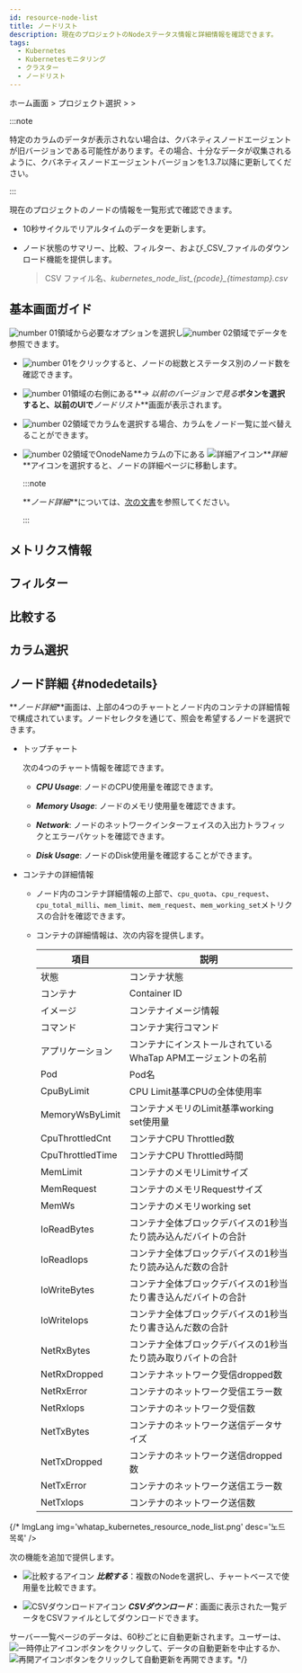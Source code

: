 ```yaml
---
id: resource-node-list
title: ノードリスト
description: 現在のプロジェクトのNodeステータス情報と詳細情報を確認できます。
tags:
  - Kubernetes
  - Kubernetesモニタリング
  - クラスター
  - ノードリスト
---
```


ホーム画面 > プロジェクト選択 > <Cmdname sid="cluster" className="uitext" /> > <Cmdname sid="node_list" className="uitext" />

:::note

特定のカラムのデータが表示されない場合は、クバネティスノードエージェントが旧バージョンである可能性があります。その場合、十分なデータが収集されるように、クバネティスノードエージェントバージョンを1.3.7以降に更新してください。 

:::

現在のプロジェクトのノードの情報を一覧形式で確認できます。

- 10秒サイクルでリアルタイムのデータを更新します。

- ノード状態のサマリー、比較、フィルター、および_CSV_ファイルのダウンロード機能を提供します。
  > CSV ファイル名、*kubernetes_node_list\_\{pcode\}\_\{timestamp\}.csv*

## 基本画面ガイド

<ImgLang img='k8s-resource-node-list-m.png' desc='ノードリスト基本画面' />

![number 01](/img/number-01.png)領域から必要なオプションを選択し![number 02](/img/number-02.png)領域でデータを参照できます。 

- ![number 01](/img/number-01.png)をクリックすると、ノードの総数とステータス別のノード数を確認できます。

- ![number 01](/img/number-01.png)領域の右側にある**_→ 以前のバージョンで見る_**ボタンを選択すると、以前のUIで**_ノードリスト_**画面が表示されます。

- ![number 02](/img/number-02.png)領域でカラムを選択する場合、カラムをノード一覧に並べ替えることができます。 

- ![number 02](/img/number-02.png)領域でOnodeNameカラムの下にある ![詳細アイコン](/img/ic-pageview.svg)**_詳細_**アイコンを選択すると、ノードの詳細ページに移動します。 

  :::note 

  **_ノード詳細_**については、[次の文書](#nodedetails)を参照してください。

  :::

## メトリクス情報


<K8slistmetric />

## フィルター


<K8slistfilter />

## 比較する


<K8slistcompare />

## カラム選択


<K8slistcl />

## ノード詳細 {#nodedetails}

**_ノード詳細_**画面は、上部の4つのチャートとノード内のコンテナの詳細情報で構成されています。ノードセレクタを通じて、照会を希望するノードを選択できます。

<ImgLang img='k8s-resource-node-detail.png' desc='ノード詳細画面' />

- トップチャート

  次の4つのチャート情報を確認できます。

  - **_CPU Usage_**: ノードのCPU使用量を確認できます。

  - **_Memory Usage_**: ノードのメモリ使用量を確認できます。

  - **_Network_**: ノードのネットワークインターフェイスの入出力トラフィックとエラーパケットを確認できます。

  - **_Disk Usage_**: ノードのDisk使用量を確認することができます。 

- コンテナの詳細情報 

  - ノード内のコンテナ詳細情報の上部で、`cpu_quota`、`cpu_request`、`cpu_total_milli`、`mem_limit`、`mem_request`、`mem_working_set`メトリクスの合計を確認できます。 

  - コンテナの詳細情報は、次の内容を提供します。 

    | 項目                | 説明                                                |
    | ----------------- | ------------------------------------------------- |
    | 状態                | コンテナ状態                                            |
    | コンテナ              | Container ID                                      |
    | イメージ              | コンテナイメージ情報                                        |
    | コマンド              | コンテナ実行コマンド                                        |
    | アプリケーション          | コンテナにインストールされているWhaTap APMエージェントの名前               |
    | Pod               | Pod名                                              |
    | CpuByLimit        | CPU Limit基準CPUの全体使用率                              |
    | MemoryWsByLimit   | コンテナメモリのLimit基準working set使用量                     |
    | CpuThrottledCnt   | コンテナCPU Throttled数                                |
    | CpuThrottledTime  | コンテナCPU Throttled時間                               |
    | MemLimit          | コンテナのメモリLimitサイズ                                  |
    | MemRequest        | コンテナのメモリRequestサイズ                                |
    | MemWs             | コンテナのメモリworking set                               |
    | IoReadBytes       | コンテナ全体ブロックデバイスの1秒当たり読み込んだバイトの合計                   |
    | IoReadIops        | コンテナ全体ブロックデバイスの1秒当たり読み込んだ数の合計                     |
    | IoWriteBytes      | コンテナ全体ブロックデバイスの1秒当たり書き込んだバイトの合計                   |
    | IoWriteIops       | コンテナ全体ブロックデバイスの1秒当たり書き込んだ数の合計                     |
    | NetRxBytes        | コンテナ全体ブロックデバイスの1秒当たり読み取りバイトの合計                    |
    | NetRxDropped      | コンテナネットワーク受信dropped数                              |
    | NetRxError        | コンテナのネットワーク受信エラー数                                 |
    | NetRxIops         | コンテナのネットワーク受信数                                    |
    | NetTxBytes        | コンテナのネットワーク送信データサイズ                               |
    | NetTxDropped      | コンテナのネットワーク送信dropped数                             |
    | NetTxError        | コンテナのネットワーク送信エラー数                                 |
    | NetTxIops         | コンテナのネットワーク送信数                                    |

{/* ImgLang img='whatap_kubernetes_resource_node_list.png' desc='노드 목록' />

次の機能を追加で提供します。

- ![比較するアイコン](/img/ico-compare.svg) **_比較する_**：複数のNodeを選択し、チャートベースで使用量を比較できます。

- ![CSVダウンロードアイコン](/img/ico-csv.svg) **_CSVダウンロード_**：画面に表示された一覧データをCSVファイルとしてダウンロードできます。

サーバー一覧ページのデータは、60秒ごとに自動更新されます。ユーザーは、![一時停止アイコン](/img/ico-pause.svg)ボタンをクリックして、データの自動更新を中止するか、![再開アイコン](/img/ico-play-time.svg)ボタンをクリックして自動更新を再開できます。*/}
